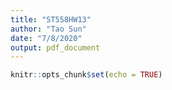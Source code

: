 ```yaml
---
title: "ST558HW13"
author: "Tao Sun"
date: "7/8/2020"
output: pdf_document
---
```


```r
knitr::opts_chunk$set(echo = TRUE)
```
